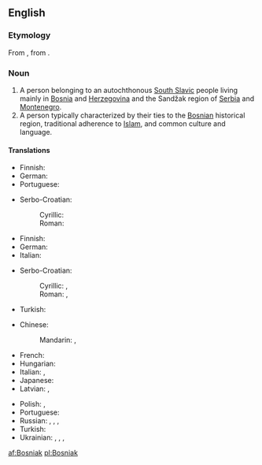 ==English==

===Etymology===
From {{etyl|sh|en}} {{term|Bošnjak||Bosniak|lang=sh}}, from {{m|sh|Bosna||Bosnia}}.

===Noun===
{{wikipedia|Bosniaks}}
{{en-noun}}

# A person belonging to an autochthonous [[South Slavic]] people living mainly in [[Bosnia]] and [[Herzegovina]] and the Sandžak region of [[Serbia]] and [[Montenegro]].
# A person typically characterized by their ties to the [[Bosnian]] historical region, traditional adherence to [[Islam]], and common culture and language.

====Translations====
{{trans-top|person belonging to autochthonous South Slavic people}}
* Finnish: {{t|fi|bosniakki}}
* German: {{t|de|Bosniak}}
* Portuguese: {{t|pt|bosníaco|m}}
{{trans-mid}}
* Serbo-Croatian:
*: Cyrillic: {{t|sh|Бо̀шња̄к|m|sc=Cyrl}}
*: Roman: {{t|sh|Bòšnjāk|m}}
{{trans-bottom}}

{{trans-top|a person with ties to Bosnia, traditional adherence to Islam, and common culture and language}}
* Finnish: {{t|fi|bosniakki}}
* German: {{t|de|Bosniak}}
* Italian: {{t|it|bosgnacco|m}}
{{trans-mid}}
* Serbo-Croatian:
*: Cyrillic: {{t|sh|Бо̀шња̄к|m|sc=Cyrl}}, {{t|sh|Муслиман|m|sc=Cyrl}}
*: Roman: {{t|sh|Bòšnjāk|m}}, {{t|sh|Musliman|m}}
* Turkish: {{t+|tr|Boşnak}}
{{trans-bottom}}

{{checktrans-top}}
* Chinese:
*: Mandarin: {{t-check|cmn|波斯尼亞人|sc=Hani}}, {{t-check|cmn|波斯尼亚人|tr=Bōsīníyǎ-rén|sc=Hani}}
* French: {{t-check|fr|Bosniaque|m|f}}
* Hungarian: {{t-check|hu|bosnyák}}
* Italian: {{t-check|it|bosniaco|m}}, {{t-check|it|bosgnacco|m}}
* Japanese: {{t-check|ja|ボスニア人|tr=Bosunia-jin}}
* Latvian: {{t-check|lv|bosnietis|m}}, {{t-check|lv|bosniete|f}}
{{trans-mid}}
* Polish: {{t-check|pl|Bośniak|m}}, {{t-check|pl|Bośniaczka|f}}
* Portuguese: {{t+|pt|bósnio|m}}
* Russian: {{t-check|ru|босни́ец|m}}, {{t-check|ru|бошня́к|m}}, {{t-check|ru|босни́йка|f}}, {{t-check|ru|бошня́чка|f}}
* Turkish: {{t-check|tr|Boşnak}}
* Ukrainian: {{t-check|uk|босні́єць|m|sc=Cyrl}}, {{t-check|uk|босня́к|m|sc=Cyrl}}, {{t-check|uk|босні́йка|m|sc=Cyrl}}, {{t-check|uk|босня́чка|f|sc=Cyrl}}

[[af:Bosniak]]
[[pl:Bosniak]]
